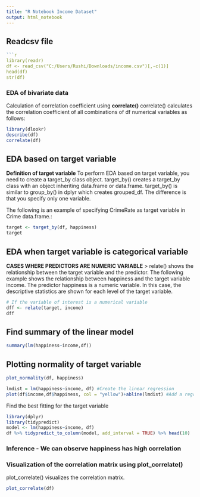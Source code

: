 ```yaml
---
title: "R Notebook Income Dataset"
output: html_notebook
---
```

## Readcsv file
```r
```r
library(readr)
df <- read_csv("C:/Users/Rushi/Downloads/income.csv")[,-c(1)]
head(df)
str(df)
```
### EDA of bivariate data

Calculation of correlation coefficient using **correlate()**
correlate() calculates the correlation coefficient of all combinations of df numerical variables as follows:
```r
library(dlookr)
describe(df)
correlate(df)
```
## EDA based on target variable
**Definition of target variable**
To perform EDA based on target variable, you need to create a target_by class object. target_by() creates a target_by class with an object inheriting data.frame or data.frame. target_by() is similar to group_by() in dplyr which creates grouped_df. The difference is that you specify only one variable.

The following is an example of specifying CrimeRate as target variable in Crime data.frame.:
```r
target <- target_by(df, happiness)
target
```
## EDA when target variable is categorical variable
**CASES WHERE PREDICTORS ARE NUMERIC VARIABLE**
> relate() shows the relationship between the target variable and the predictor. The following example shows the relationship between happiness and the target variable income. The predictor happiness is a numeric variable. In this case, the descriptive statistics are shown for each level of the target variable.

```r
# If the variable of interest is a numerical variable
dff <- relate(target, income)
dff
```
## Find summary of the linear model
```r
summary(lm(happiness~income,df))
```

## Plotting normality of target variable
```r
plot_normality(df, happiness)
```
```r
lmdist = lm(happiness~income, df) #Create the linear regression
plot(df$income,df$happiness, col = "yellow")+abline(lmdist) #Add a regression line
```
Find the best fitting for the target variable
```r
library(dplyr)
library(tidypredict)
model <- lm(happiness~income, df)
df %>% tidypredict_to_column(model, add_interval = TRUE) %>% head(10)
```
### **Inference -** We can observe happiness has high correlation

### Visualization of the correlation matrix using plot_correlate()
plot_correlate() visualizes the correlation matrix.
```r
plot_correlate(df)
```